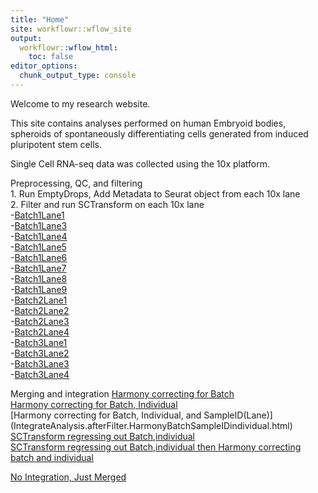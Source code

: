 ```yaml
---
title: "Home"
site: workflowr::wflow_site
output:
  workflowr::wflow_html:
    toc: false
editor_options:
  chunk_output_type: console
---
```


Welcome to my research website.

This site contains analyses performed on human Embryoid bodies, spheroids of spontaneously differentiating cells generated from induced pluripotent stem cells. 

Single Cell RNA-seq data was collected using the 10x platform.

Preprocessing, QC, and filtering  
1. Run EmptyDrops, Add Metadata to Seurat object from each 10x lane  
2. Filter and run SCTransform on each 10x lane  
      -[Batch1Lane1](SampleFilteringandSCT_Batch1Lane1.html)  
      -[Batch1Lane3](SampleFilteringandSCT_Batch1Lane3.html)  
      -[Batch1Lane4](SampleFilteringandSCT_Batch1Lane4.html)  
      -[Batch1Lane5](SampleFilteringandSCT_Batch1Lane5.html)  
      -[Batch1Lane6](SampleFilteringandSCT_Batch1Lane6.html)  
      -[Batch1Lane7](SampleFilteringandSCT_Batch1Lane7.html)  
      -[Batch1Lane8](SampleFilteringandSCT_Batch1Lane8.html)  
      -[Batch1Lane9](SampleFilteringandSCT_Batch1Lane9.html)  
      -[Batch2Lane1](SampleFilteringandSCT_Batch2Lane1.html)  
      -[Batch2Lane2](SampleFilteringandSCT_Batch2Lane2.html)  
      -[Batch2Lane3](SampleFilteringandSCT_Batch2Lane3.html)  
      -[Batch2Lane4](SampleFilteringandSCT_Batch2Lane4.html)  
      -[Batch3Lane1](SampleFilteringandSCT_Batch3Lane1.html)  
      -[Batch3Lane2](SampleFilteringandSCT_Batch3Lane2.html)  
      -[Batch3Lane3](SampleFilteringandSCT_Batch3Lane3.html)  
      -[Batch3Lane4](SampleFilteringandSCT_Batch3Lane4.html)  
      

Merging and integration
[Harmony correcting for Batch](IntegrateAnalysis.afterFilter.HarmonyBatch.html)  
[Harmony correcting for Batch, Individual](IntegrateAnalysis.afterFilter.HarmonyBatchindividual.html)  
[Harmony correcting for Batch, Individual, and SampleID(Lane)] (IntegrateAnalysis.afterFilter.HarmonyBatchSampleIDindividual.html)  
[SCTransform regressing out Batch,individual](IntegrateAnalysis.afterFilter.SCTregressBatchIndividual.html)  
[SCTransform regressing out Batch,individual then Harmony correcting batch and individual](IntegrateAnalysis.afterFilter.SCTregressBatchIndividualHarmonyBatchindividual.html)  

[No Integration, Just Merged](IntegrateAnalysis.afterFilter.NOHARMONYjustmerge.html)
      
      
      
